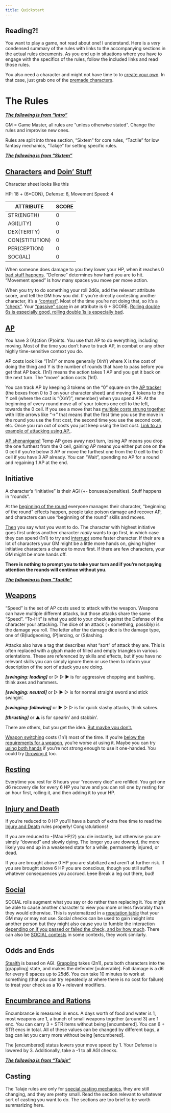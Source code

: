 ```yaml
---
title: Quickstart
---
```


<!-- Simply start quickly.

(Section in progress)

TODO: quickstart -->

## Reading?!

You want to play a game, not read about one! I understand. Here is a *very* condensed summary of the rules with links to the accompanying sections in the actual rules documents. As you end up in situations where you have to engage with the specifics of the rules, follow the included links and read those rules.

You also need a character and might not have time to to [create your own](./p1_rules_and_character_creation/s2_character_creation/how_to_character_creation.md). In that case, just grab one of the [premade characters](./p1_rules_and_character_creation/s2_character_creation/prerolls.md).

# The Rules

***[The following is from "Intro"](./p1_rules_and_character_creation/s1_rules/intro.qmd)***

GM = Game Master, all rules are "unless otherwise stated". Change the rules and improvise new ones.

Rules are split into three section, "Sixtem" for core rules, "Tactile" for low fantasy mechanics, "Talaje" for setting specific rules.

***[The following is from "Sixtem"](./p1_rules_and_character_creation/s1_rules/sixtem.qmd)***


## [Characters](./p1_rules_and_character_creation/s1_rules/sixtem.qmd#how-characters-work) and [Doin' Stuff](./p1_rules_and_character_creation/s1_rules/sixtem.qmd#doing-things)

Character sheet looks like this

HP: 18 + (6\*CON), Defense: 6, Movement Speed: 4  

| ATTRIBUTE      | SCORE |
| -------------- | ----- |
| STR(ENGTH)     | 0     |
| AGI(LITY)      | 0     |
| DEX(TERITY)    | 0     |
| CON(STITUTION) | 0     |
| PER(CEPTION)   | 0     |
| SOC(IAL)       | 0     |

When someone does damage to you they lower your HP, when it reaches 0 [bad stuff happens](./p1_rules_and_character_creation/s1_rules/tactile.qmd#injury-and-death). "Defense" determines how hard you are to hit. "Movement speed" is how many spaces you move per move action.  

When you try to do something your roll 2d6s, add the relevant attribute score, and tell the DM how you did. If you're directly contesting another character, it's a ["contest"](./p1_rules_and_character_creation/s1_rules/sixtem.qmd#an-example-of-a-contest). Most of the time you're not doing that, so it's a ["check"](p1_rules_and_character_creation/s1_rules/sixtem.qmd#an-example-of-a-check). Your ["passive" score](./p1_rules_and_character_creation/s1_rules/sixtem.qmd#passive-scores) in an attribute is 6 + SCORE. [Rolling double 6s is especially good, rolling double 1s is especially bad](./p1_rules_and_character_creation/s1_rules/sixtem.qmd#double-1s-double-6s). 

## [AP](./p1_rules_and_character_creation/s1_rules/sixtem.qmd#ap-moving-and-the-ap-tracker) 

You have 3 (A)ction (P)oints. You use that AP to do everything, including moving. Most of the time you don't have to track AP, in combat or any other highly time-sensitive context you do.  

AP costs look like "(1n1)" or more generally (XnY) where X is the cost of doing the thing and Y is the number of rounds that have to pass before you get that AP back. (1n1) means the action takes 1 AP and you get it back on the next turn. The "move" action costs (1n1).  

You can track AP by keeping 3 tokens on the "0" square on the [AP tracker](./p1_rules_and_character_creation/s1_rules/sixtem.qmd#the-ap-tracker) (the boxes from 0 to 3 on your character sheet) and moving X tokens to the Y cell (where the cost is "(XnY)", remember) when you spend AP. At the beginning of every round move all of your tokens one cell to the left, towards the 0 cell. If you see a move that has [multiple costs strung together](./p1_rules_and_character_creation/s1_rules/sixtem.qmd#moves-that-have-multiple-costs) with little arrows like "->" that means that the first time you use the move in the round you use the first cost, the second time you use the second cost, etc. Once you run out of costs you just keep using the last cost. [Link to an example of attacking using AP.](./p1_rules_and_character_creation/s1_rules/sixtem.qmd#pulling-it-all-together-an-example-of-attacking-using-ap).

[AP shenanigans!](./p1_rules_and_character_creation/s1_rules/sixtem.qmd#ap-shenanigans-temp-ap-losing-ap-gaining-ap-the-wait-action) Temp AP goes away next turn, losing AP means you drop the one furthest from the 0 cell, gaining AP means you either put one on the 0 cell if you're below 3 AP or move the furthest one from the 0 cell to the 0 cell if you have 3 AP already. You can "Wait", spending no AP for a round and regaining 1 AP at the end.

## Initiative 

A character's "initiative" is their AGI (+- bonuses/penalties). Stuff happens in "rounds".  

At the [beginning of the round](./p1_rules_and_character_creation/s1_rules/sixtem.qmd#beginning-phase---beginning-of-the-round) everyone manages their character, "beginning of the round" effects happen, people take poison damage and recover AP, and characters can use "beginning of the round" skills and moves. 

[Then](./p1_rules_and_character_creation/s1_rules/sixtem.qmd#main-phase) you say what you want to do. The character with highest initiative goes first unless another character *really* wants to go first, in which case they can spend (1n1) to try and [interrupt](./p1_rules_and_character_creation/s1_rules/sixtem.qmd#interrupting-and-interrupt) some faster character. If their are a lot of characters your GM might be a little more hands on, giving higher initiative characters a chance to move first. If there are few characters, your GM might be more hands off.

**There is nothing to prompt you to take your turn and if you're not paying attention the rounds will continue without you.**

***[The following is from "Tactile"](./p1_rules_and_character_creation/s1_rules/tactile.qmd)***

## [Weapons](./p1_rules_and_character_creation/s1_rules/tactile.qmd#weapon-rules)

"Speed" is the set of AP costs used to attack with the weapon. Weapons can have multiple different attacks, but those attacks share the same "Speed". "To-Hit" is what you add to your check against the Defense of the character your attacking. The dice of an attack (+ something, possibly) is the damage you roll. The letter after the damage dice is the damage type, one of (B)ludgeoning, (P)iercing, or (S)lashing. 

Attacks also have a tag that describes what "sort" of attack they are. This is often replaced with a glyph made of filled and empty triangles in various orientations. These are referenced by skills and effects, but if you have no relevant skills you can simply ignore them or use them to inform your description of the sort of attack you are doing.

***[swinging: leading]*** or &#9655; &#9655; &#9654; is for aggressive chopping and bashing, think axes and hammers.

***[swinging: neutral]*** or &#9655; &#9654; &#9655; is for normal straight sword and stick swingin'.

***[swinging: following]*** or &#9654; &#9655; &#9655; is for quick slashy attacks, think sabres.

***\[thrusting]*** or &#9650; is for spearin' and stabbin'.

There are others, but you get the idea. [But maybe you don't.](./p1_rules_and_character_creation/s1_rules/tactile.qmd#attack-tags-in-a-more-detail)  

[Weapon switching](./p1_rules_and_character_creation/s1_rules/tactile.qmd#weapon-switching) costs (1n1) most of the time. If you're [below the requirements for a weapon](./p1_rules_and_character_creation/s1_rules/tactile.qmd#being-below-a-weapon’s-requirements), you're worse at using it. Maybe you can try [using both hands](./p1_rules_and_character_creation/s1_rules/tactile.qmd#two-handing-a-one-handed-weapon-one-handing-a-two-handed-weapon) if you're not strong enough to use it one-handed. You could try [throwing it](./p1_rules_and_character_creation/s1_rules/tactile.qmd#throwing-a-spear-or-a-dagger-without-a-specific-thrown-move) too.

## [Resting](./p1_rules_and_character_creation/s1_rules/tactile.qmd#resting-and-healing)

Everytime you rest for 8 hours your "recovery dice" are refilled. You get one d6 recovery die for every 6 HP you have and you can roll one by resting for an hour first, rolling it, and then adding it to your HP.

## [Injury and Death](./p1_rules_and_character_creation/s1_rules/tactile.qmd#being-reduced-to-0-hp-being-downed)

If you're reduced to 0 HP you'll have a bunch of extra free time to read the [Injury and Death](./p1_rules_and_character_creation/s1_rules/tactile.qmd#being-reduced-to-0-hp-being-downed) rules properly! Congratulations!

If you are reduced to -(Max HP/2) you die instantly, but otherwise you are simply "downed" and slowly dying. The longer you are downed, the more likely you end up in a weakened state for a while, permanently injured, or dead.

If you are brought above 0 HP you are stabilized and aren't at further risk. If you are brought above 6 HP you are conscious, though you still suffer whatever consequences you accrued. ~~Lose~~ Break a leg out there, bud!

## [Social](./p1_rules_and_character_creation/s1_rules/tactile.qmd#social-rolls)

SOCIAL rolls augment what you say or do rather than replacing it. You might be able to cause another character to view you more or less favorably than they would otherwise. This is systematized in a [reputation table](./p1_rules_and_character_creation/s1_rules/tactile.qmd#communicative-skills-bias-and-reputation) that your GM may or may not use. Social checks can be used to gain insight into another person but they might also cause you to fumble the interaction [depending on if you passed or failed the check, and by how much](./p1_rules_and_character_creation/s1_rules/tactile.qmd#social-check-resolution). There can also be [SOCIAL contests](./p1_rules_and_character_creation/s1_rules/tactile.qmd#contests) in some contexts, they work similarly.

## Odds and Ends

[Stealth](./p1_rules_and_character_creation/s1_rules/tactile.qmd#stealth) is based on AGI. [Grappling](./p1_rules_and_character_creation/s1_rules/tactile.qmd#grappling) takes (2n1), puts both characters into the \[grappling] state, and makes the defender \[vulnerable]. Fall damage is a d6 for every 6 spaces up to 25d6. You can take 10 minutes to work at something (that you can try repeatedly at where there is no cost for failure) to treat your check as a 10 + relevant modifiers.

## [Encumbrance and Rations](./p1_rules_and_character_creation/s1_rules/tactile.qmd#the-encumbered-threshold-and-maximum-encumbrance)


Encumbrance is measured in encs. A days worth of food and water is 1, most weapons are 1, a bunch of small weapons together (around 3) are 1 enc. You can carry 3 + STR items without being [encumbered]. You can 6 + STR encs in total. All of these values can be changed by different bags, a bag can let you carry more without being [encumbered].

The \[encumbered] status lowers your move speed by 1. Your Defense is lowered by 3. Additionally, take a -1 to all AGI checks.

***[The following is from "Talaje"](./p1_rules_and_character_creation/s1_rules/talaje.qmd)***

## Casting

The Talaje rules are only for [special casting mechanics](./p1_rules_and_character_creation/s1_rules/talaje.qmd), they are still changing, and they are pretty small. Read the section relevant to whatever sort of casting you want to do. The sections are too brief to be worth summarizing here.